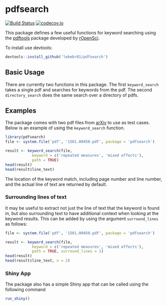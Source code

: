 # pdfsearch

[![Build Status](https://travis-ci.org/lebebr01/pdfsearch.svg?branch=master)](https://travis-ci.org/lebebr01/pdfsearch)
[![codecov.io](https://codecov.io/github/lebebr01/pdfsearch/coverage.svg?branch=master)](https://codecov.io/github/lebebr01/pdfsearch?branch=master)

This package defines a few useful functions for keyword searching using the [pdftools](https://github.com/ropensci/pdftools)  package developed by [rOpenSci](https://ropensci.org/).

To install use devtools:
```r
devtools::install_github('lebebr01/pdfsearch')
```

## Basic Usage
There are currently two functions in this package. The first `keyword_search` takes a single pdf and searches for keywords from the pdf. The second `directory_search` does the same search over a directory of pdfs.

## Examples
The package comes with two pdf files from [arXiv](https://arxiv.org/) to use as test cases. Below is an example of using the `keyword_search` function.
```r
library(pdfsearch)
file <- system.file('pdf', '1501.00450.pdf', package = 'pdfsearch')

result <- keyword_search(file, 
            keyword = c('repeated measures', 'mixed effects'),
            path = TRUE)
head(result)
head(result$line_text)
```

The location of the keyword match, including page number and line number, and the actual line of text are returned by default.

### Surrounding lines of text 
It may be useful to extract not just the line of text that the keyword is found in, but also surrounding text to have additional context when looking at the keyword results. This can be added by using the argument `surround_lines` as follows:
```r
file <- system.file('pdf', '1501.00450.pdf', package = 'pdfsearch')

result <- keyword_search(file, 
            keyword = c('repeated measures', 'mixed effects'),
            path = TRUE, surround_lines = 1)
head(result)
head(result$line_text, n = 2)
```

### Shiny App
The package also has a simple Shiny app that can be called using the following command
```r
run_shiny()
```


